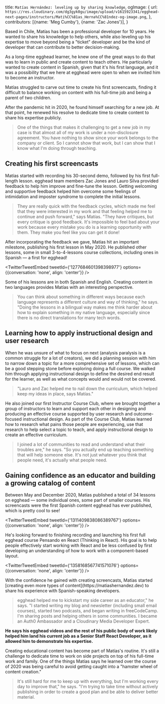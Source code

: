   title: `Matías Hernández: leveling up by sharing knowledge`,
  ogImage: {
    url: `https://res.cloudinary.com/dg3gyk0gu/image/upload/v1615923341/egghead-next-pages/instructors/Mati%CC%81as_Herna%CC%81ndez-og-image.png`,
  },
  contributors: [{name: 'Meg Cumby'}, {name: 'Zac Jones'}],
}



<ProseSection>

Based in Chile, Matías has been a professional developer for 10 years. He wanted to share his knowledge to help others, while also leveling up his expertise to move beyond being a "ticket" developer and be the kind of developer that can contribute to better decision-making.

As a long-time egghead learner, he knew one of the great ways to do that was to learn in public and create content to teach others. He particularly wanted to create content in Spanish, given that it's his first language, and it was a possibility that we here at egghead were open to when we invited him to become an instructor.

Matías struggled to carve out time to create his first screencasts, finding it difficult to balance working on content with his full-time job and being a parent of two children.

After the pandemic hit in 2020, he found himself searching for a new job. At that point, he renewed his resolve to dedicate time to create content to share his expertise publicly.

> One of the things that makes it challenging to get a new job in my case is that almost all of my work is under a non-disclosure agreement.
> You have nothing to show since your work belongs to the company or client. So I cannot show that work, but I can show that I know what I'm doing through teaching.

## Creating his first screencasts

Matías started with recording his 30-second demo, followed by his first full-length lesson. egghead team members Zac Jones and Lauro Silva provided feedback to help him improve and fine-tune the lesson. Getting welcoming and supportive feedback helped him overcome some feelings of intimidation and imposter syndrome to complete the initial lessons.

> They are really quick with the feedback cycles, which made me feel that they were interested in my work and that feeling helped me to continue and push forward," says Matías.
> "They have critiques, but every critique is good feedback. It's impossible to feel bad about your work because every mistake you do is a learning opportunity with them. They make you feel like you can get it done!

After incorporating the feedback we gave, Matías hit an important milestone, publishing his first lesson in May 2020. He published other lessons, some in small 3-to-4-lessons course collections, including ones in Spanish — a first for egghead!

</ProseSection>

<TwitterTweetEmbed
  tweetId={'1277684601398398977'}
  options={{conversation: 'none', align: 'center'}}
/>

<ProseSection>
Some of his lessons are in both Spanish and English. Creating content in two languages provides Matías with an interesting perspective.

> You can think about something in different ways because each language represents a different culture and way of thinking," he says. "Doing the lessons in a bilingual way makes me think harder about how to explain something in my native language, especially since there is no direct translations for many tech words.

## Learning how to apply instructional design and user research

When he was unsure of what to focus on next (analysis paralysis is a common struggle for a lot of creators), we did a planning session with him to narrow down a topic for a more comprehensive set of lessons, which can be a good stepping stone before exploring doing a full course. We walked him through applying instructional design to define the desired end result for the learner, as well as what concepts would and would not be covered.

> "Lauro and Zac helped me to nail down the curriculum, which helped keep my ideas in place, says Matías."

He also joined our first Instructor Course Club, where we brought together a group of instructors to learn and support each other in designing and producing an effective course supported by user research and outcome-focused instructional design. As part of the Course Club, Matías learned how to research what pains those people are experiencing, use that research to help select a topic to teach, and apply instructional design to create an effective curriculum.

> I joined a lot of communities to read and understand what their troubles are," he says. "So you actually end up teaching something that will help someone else. It's not just whatever you think that people need, it's actually what people need.

## Gaining confidence as an educator and building a growing catalog of content

Between May and December 2020, Matías published a total of 34 lessons on egghead — some individual ones, some part of smaller courses. His screencasts were the first Spanish content egghead has ever published, which is pretty cool to see!

</ProseSection>

<TwitterTweetEmbed
  tweetId={'1311409838086389767'}
  options={{conversation: 'none', align: 'center'}}
/>

<ProseSection>
  He's looking forward to finishing recording and launching his first full
  egghead course Pensando en React (Thinking in React). His goal is to help
  people effectively start working with React and be less confused by first
  developing an understanding of how to work with a component-based layout.
</ProseSection>

<TwitterTweetEmbed
  tweetId={'1358168567741571076'}
  options={{conversation: 'none', align: 'center'}}
/>

<ProseSection>
With the confidence he gained with creating screencasts, Matías started [creating even more types of content](https://matiashernandez.dev) to share his experience with Spanish-speaking developers.

> egghead helped me to kickstart my side career as an educator," he says. "I started writing my blog and newsletter (including small email courses), started two podcasts, and began writing in freeCodeCamp. I'm sharing posts and helping others in some communities. I became an Auth0 Ambassador and a Cloudinary Media Developer Expert.

**He says his egghead videos and the rest of his public body of work likely helped him land his current job as a Senior Staff React Developer, as it allowed him to demonstrate his expertise.**

Creating educational content has become part of Matías's routine. It's still a challenge to dedicate time to work on side projects on top of his full-time work and family. One of the things Matías says he learned over the course of 2020 was being careful to avoid getting caught into a "hamster wheel of content creation."

> It's still hard for me to keep up with everything, but I'm working every day to improve that," he says. "l'm trying to take time without actively publishing in order to create a good plan and be able to deliver better material.

</ProseSection>
